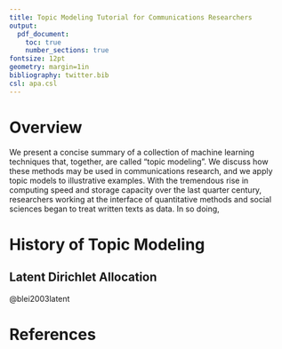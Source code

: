 ```yaml
---
title: Topic Modeling Tutorial for Communications Researchers
output: 
  pdf_document:
    toc: true
    number_sections: true
fontsize: 12pt
geometry: margin=1in
bibliography: twitter.bib
csl: apa.csl
---
```


# Overview

We present a concise summary of a collection of machine learning techniques that, together, are called "topic modeling". We discuss how these methods may be used in communications research, and we apply topic models to illustrative examples. With the tremendous rise in computing speed and storage capacity over the last quarter century, researchers working at the interface of quantitative methods and social sciences began to treat written texts as data. In so doing,


# History of Topic Modeling




## Latent Dirichlet Allocation

@blei2003latent






# References





